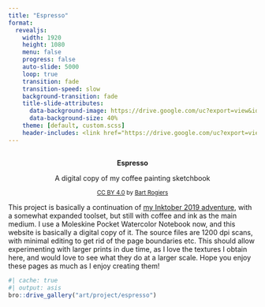 ```yaml
---
title: "Espresso"
format:
  revealjs:
    width: 1920
    height: 1080
    menu: false
    progress: false
    auto-slide: 5000
    loop: true
    transition: fade
    transition-speed: slow
    background-transition: fade
    title-slide-attributes:
      data-background-image: https://drive.google.com/uc?export=view&id=13ydoFUkbV38yZZ2BX_VsPyD3GhII1neg
      data-background-size: 40%
    theme: [default, custom.scss]
    header-includes: <link href="https://drive.google.com/uc?export=view&id=1CqG-De7R5vq-nZp85MvGd93oX4cE8DfW" rel="icon" type="image/png">
---
```


## {.center}

<div style="text-align:center">
<b>Espresso</b>

A digital copy of my coffee painting sketchbook
  
<small>[CC BY 4.0](https://creativecommons.org/licenses/by/4.0) by [Bart Rogiers](https://rogiersbart.github.io)</small>
</div>

::: {.notes}
This project is basically a continuation of [my Inktober 2019
adventure](https://twitter.com/rogiersbart/status/1190042707080691713), with a
somewhat expanded toolset, but still with coffee and ink as the main medium. I
use a Moleskine Pocket Watercolor Notebook now, and this website is basically a
digital copy of it. The source files are 1200 dpi scans, with minimal editing to
get rid of the page boundaries etc. This should allow experimenting with larger
prints in due time, as I love the textures I obtain here, and would love to see
what they do at a larger scale. Hope you enjoy these pages as much as I enjoy
creating them!
:::

```r
#| cache: true
#| output: asis
bro::drive_gallery("art/project/espresso")
```
